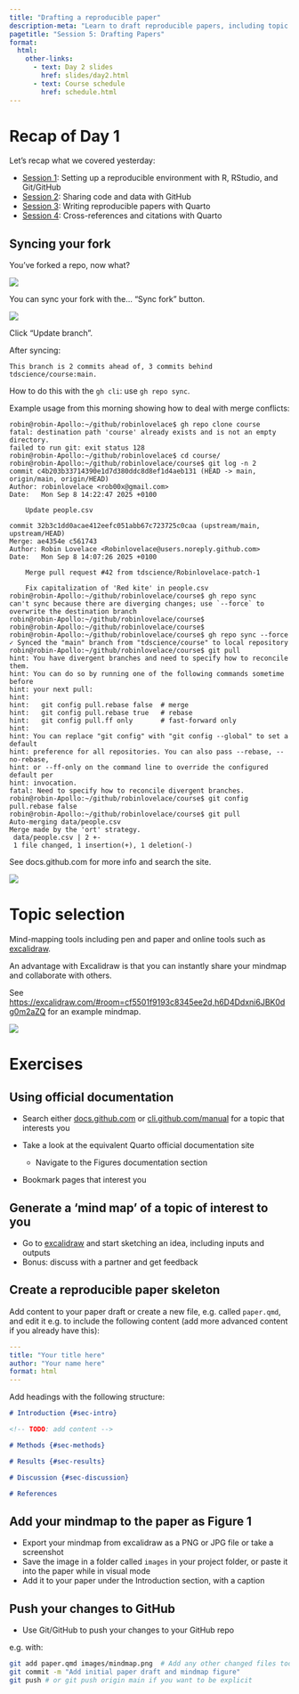 ```yaml
---
title: "Drafting a reproducible paper"
description-meta: "Learn to draft reproducible papers, including topic selection and individual work on paper drafts."
pagetitle: "Session 5: Drafting Papers"
format:
  html:
    other-links:
      - text: Day 2 slides
        href: slides/day2.html
      - text: Course schedule
        href: schedule.html
---
```


# Recap of Day 1

Let's recap what we covered yesterday:

-   [Session 1](s1.qmd): Setting up a reproducible environment with R, RStudio, and Git/GitHub
-   [Session 2](s2.qmd): Sharing code and data with GitHub
-   [Session 3](s3.qmd): Writing reproducible papers with Quarto
-   [Session 4](s4.qmd): Cross-references and citations with Quarto

## Syncing your fork

You've forked a repo, now what?

![](images/resync1.png)

You can sync your fork with the...
"Sync fork" button.

![](images/resync2.png)

Click "Update branch".

After syncing:

```         
This branch is 2 commits ahead of, 3 commits behind tdscience/course:main.
```

How to do this with the `gh cli`: use `gh repo sync`.

Example usage from this morning showing how to deal with merge conflicts:

```         
robin@robin-Apollo:~/github/robinlovelace$ gh repo clone course
fatal: destination path 'course' already exists and is not an empty directory.
failed to run git: exit status 128
robin@robin-Apollo:~/github/robinlovelace$ cd course/
robin@robin-Apollo:~/github/robinlovelace/course$ git log -n 2
commit c4b203b33714390e1d7d380ddc8d8ef1d4aeb131 (HEAD -> main, origin/main, origin/HEAD)
Author: robinlovelace <rob00x@gmail.com>
Date:   Mon Sep 8 14:22:47 2025 +0100

    Update people.csv

commit 32b3c1dd0acae412eefc051abb67c723725c0caa (upstream/main, upstream/HEAD)
Merge: ae4354e c561743
Author: Robin Lovelace <Robinlovelace@users.noreply.github.com>
Date:   Mon Sep 8 14:07:26 2025 +0100

    Merge pull request #42 from tdscience/Robinlovelace-patch-1
    
    Fix capitalization of 'Red kite' in people.csv
robin@robin-Apollo:~/github/robinlovelace/course$ gh repo sync
can't sync because there are diverging changes; use `--force` to overwrite the destination branch
robin@robin-Apollo:~/github/robinlovelace/course$ 
robin@robin-Apollo:~/github/robinlovelace/course$ 
robin@robin-Apollo:~/github/robinlovelace/course$ gh repo sync --force
✓ Synced the "main" branch from "tdscience/course" to local repository
robin@robin-Apollo:~/github/robinlovelace/course$ git pull
hint: You have divergent branches and need to specify how to reconcile them.
hint: You can do so by running one of the following commands sometime before
hint: your next pull:
hint:
hint:   git config pull.rebase false  # merge
hint:   git config pull.rebase true   # rebase
hint:   git config pull.ff only       # fast-forward only
hint:
hint: You can replace "git config" with "git config --global" to set a default
hint: preference for all repositories. You can also pass --rebase, --no-rebase,
hint: or --ff-only on the command line to override the configured default per
hint: invocation.
fatal: Need to specify how to reconcile divergent branches.
robin@robin-Apollo:~/github/robinlovelace/course$ git config pull.rebase false
robin@robin-Apollo:~/github/robinlovelace/course$ git pull
Auto-merging data/people.csv
Merge made by the 'ort' strategy.
 data/people.csv | 2 +-
 1 file changed, 1 insertion(+), 1 deletion(-)
```

See docs.github.com for more info and search the site.

![](images/paste-5.png)

# Topic selection

Mind-mapping tools including pen and paper and online tools such as [excalidraw](https://excalidraw.com/).

An advantage with Excalidraw is that you can instantly share your mindmap and collaborate with others.

See <https://excalidraw.com/#room=cf5501f9193c8345ee2d,h6D4Ddxni6JBK0dg0m2aZQ> for an example mindmap.

![](images/paste-4.png)

# Exercises

## Using official documentation

-   Search either [docs.github.com](https://docs.github.com/en/pull-requests/collaborating-with-pull-requests/working-with-forks/syncing-a-fork) or [cli.github.com/manual](https://cli.github.com/manual/) for a topic that interests you

-   Take a look at the equivalent Quarto official documentation site

    -   Navigate to the Figures documentation section

-   Bookmark pages that interest you

## Generate a 'mind map' of a topic of interest to you

-   Go to [excalidraw](https://excalidraw.com/) and start sketching an idea, including inputs and outputs
-   Bonus: discuss with a partner and get feedback

## Create a reproducible paper skeleton

Add content to your paper draft or create a new file, e.g. called `paper.qmd`, and edit it e.g. to include the following content (add more advanced content if you already have this):

``` yaml
---
title: "Your title here"
author: "Your name here"
format: html
---
```

Add headings with the following structure:

``` markdown
# Introduction {#sec-intro}

<!-- TODO: add content -->

# Methods {#sec-methods}

# Results {#sec-results}

# Discussion {#sec-discussion}

# References
```

## Add your mindmap to the paper as Figure 1

-   Export your mindmap from excalidraw as a PNG or JPG file or take a screenshot
-   Save the image in a folder called `images` in your project folder, or paste it into the paper while in visual mode
-   Add it to your paper under the Introduction section, with a caption

## Push your changes to GitHub

-   Use Git/GitHub to push your changes to your GitHub repo

e.g. with:

``` bash
git add paper.qmd images/mindmap.png  # Add any other changed files too
git commit -m "Add initial paper draft and mindmap figure"
git push # or git push origin main if you want to be explicit
```

